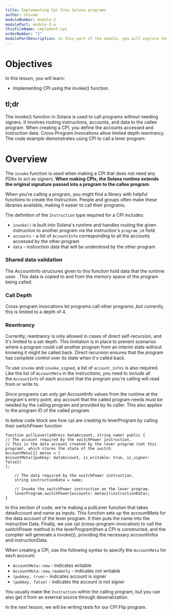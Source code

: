 ```yaml
---
title: Implementing Cpi Into Solana programs
author: shivam
moduleNumber: module-3
modulePart: module-3-a
thisFileName: implement-cpi
orderNumber: "2"
modulePartDescription: In this part of the module, you will explore the composability of programs and how it works in Solana and Ethereum. You will also learn how to implement Cross-Program Invocation techniques.
---
```


# Objectives

In this lesson, you will learn:

- Implementing CPI using the invoke() function.

## tl;dr

The invoke() function in Solana is used to call programs without needing signers. It involves routing instructions, accounts, and data to the callee program. When creating a CPI, you define the accounts accessed and instruction data. Cross-Program Invocations allow limited depth reentrancy. The code example demonstrates using CPI to call a lever program.

# Overview

The `invoke` function is used when making a CPI that does not need any PDAs to act as signers. **When making CPIs, the Solana runtime extends the original signature passed into a program to the callee program**.

When you're calling a program, you might find a library with helpful functions to create the Instruction. People and groups often make these libraries available, making it easier to call their programs.

The definition of the `Instruction` type required for a CPI includes:

- `invoke()` is built into Solana's runtime and handles routing the given instruction to another program via the instruction's `program_id` field.
- `accounts` - a list of `AccountInfo` corresponding to all the accounts accessed by the other program
- `data` - instruction data that will be understood by the other program

### Shared data validation

The AccountInfo structures given to this function hold data that the runtime uses . This data is copied to and from the memory space of the program being called.

### Call Depth

Cross-program invocations let programs call other programs ,but currently, this is limited to a depth of 4.

### Reentrancy

Currently, reentrancy is only allowed in cases of direct self-recursion, and it's limited to a set depth. This limitation is in place to prevent scenarios where a program could call another program from an interim state without knowing it might be called back. Direct recursion ensures that the program has complete control over its state when it's called back.

To use `invoke` and `invoke_signed`, a list of `account_infos` is also required. Like the list of `AccountMeta` in the instructions, you need to include all the `AccountInfo` of each account that the program you're calling will read from or write to.

Since programs can only get AccountInfo values from the runtime at the program's entry point, any account that the called program needs must be needed by the calling program and provided by its caller. This also applies to the program ID of the called program.

In below code block see how cpi are creating to leverProgram by calling their switchPower function

```Solidity
function pullLever(address dataAccount, string name) public {
// The account required by the switchPower instruction.
// This is the data account created by the lever program (not this program), which stores the state of the switch.
AccountMeta[1] metas = [
AccountMeta({pubkey: dataAccount, is_writable: true, is_signer: false})
];

    // The data required by the switchPower instruction.
    string instructionData = name;

    // Invoke the switchPower instruction on the lever program.
    leverProgram.switchPower{accounts: metas}(instructionData);
}
```

In this section of code, we're making a pullLever function that takes dataAccount and name as inputs. This function sets up the accountMeta for the data account of the lever program. It then puts the name into the instruction Data. Finally, we use cpi (cross-program-invocation) to call the switchPower method in the leverProgram(then a CPI is constructed, and the compiler will generate a invoke()), providing the necessary accountInfos and instructionData.

When creating a CPI, use the following syntax to specify the `AccountMeta` for each account:

- `AccountMeta::new` - indicates writable
- `AccountMeta::new_readonly` - indicates not writable
- `(pubkey, true)` - indicates account is signer
- `(pubkey, false)` - indicates the account is not signer

You usually make the `Instruction` within the calling program, but you can also get it from an external source through deserialization.

In the next lesson, we will be writing tests for our CPI Flip program.
